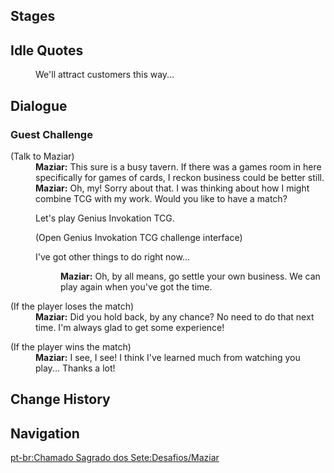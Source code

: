 {{Genius Invokation TCG Character Stages Intro}}

==Stages==
{{Genius Invokation TCG Stages/Detailed|Maziar}}

==Idle Quotes==
{{Dialogue Start}}
:{{DIcon|Idle}} We'll attract customers this way...
{{Dialogue End}}

==Dialogue==
===Guest Challenge===
{{Dialogue Start}}
;(Talk to Maziar)
:'''Maziar:''' This sure is a busy tavern. If there was a games room in here specifically for games of cards, I reckon business could be better still.
:'''Maziar:''' Oh, my! Sorry about that. I was thinking about how I might combine TCG with my work. Would you like to have a match?
:{{DIcon|TCG}} Let's play Genius Invokation TCG.
:;(Open Genius Invokation TCG challenge interface)
:{{DIcon}} I've got other things to do right now...
::'''Maziar:''' Oh, by all means, go settle your own business. We can play again when you've got the time.

;(If the player loses the match)
:'''Maziar:''' Did you hold back, by any chance? No need to do that next time. I'm always glad to get some experience!

;(If the player wins the match)
:'''Maziar:''' I see, I see! I think I've learned much from watching you play... Thanks a lot!
{{Dialogue End}}

==Change History==
{{Change History|3.7}}

==Navigation==
{{Genius Invokation TCG Stages Navbox}}

[[pt-br:Chamado Sagrado dos Sete:Desafios/Maziar]]